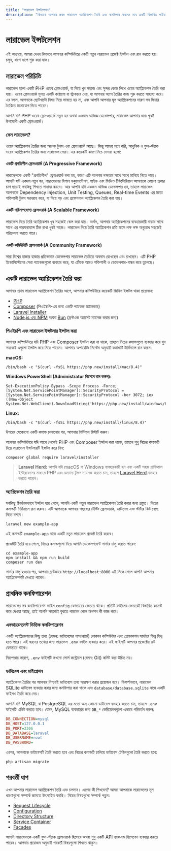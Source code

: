 ```yaml
---
title: "লারাভেল ইন্সটলেশন"
description: "কিভাবে আপনার প্রথম লারাভেল অ্যাপ্লিকেশন তৈরি এবং কনফিগার করবেন তার একটি বিস্তারিত গাইড।"
---
```


# লারাভেল ইন্সটলেশন

এই অধ্যায়ে, আমরা দেখব কিভাবে আপনার কম্পিউটারে একটি নতুন লারাভেল প্রজেক্ট ইন্সটল এবং রান করতে হয়। চলুন, ধাপে ধাপে শুরু করা যাক।

## লারাভেল পরিচিতি

লারাভেল হলো একটি PHP ওয়েব ফ্রেমওয়ার্ক, যা দিয়ে খুব সহজে এবং সুন্দর কোড লিখে ওয়েব অ্যাপ্লিকেশন তৈরি করা যায়। ওয়েব ফ্রেমওয়ার্ক মূলত একটি কাঠামো বা স্ট্রাকচার দেয়, যা আপনার অ্যাপ তৈরির কাজ শুরু করতে সাহায্য করে। এর ফলে, আপনাকে ছোটখাটো বিষয় নিয়ে ভাবতে হয় না, এবং আপনি আপনার মূল অ্যাপ্লিকেশনের দারুণ সব ফিচার তৈরিতে মনোযোগ দিতে পারেন।

আপনি যদি PHP ওয়েব ফ্রেমওয়ার্কে নতুন হন অথবা একজন অভিজ্ঞ ডেভেলপার, লারাভেল আপনার জন্য খুবই উপযোগী একটি ফ্রেমওয়ার্ক।

### কেন লারাভেল?

ওয়েব অ্যাপ্লিকেশন তৈরির জন্য অনেক টুলস এবং ফ্রেমওয়ার্ক আছে। কিন্তু আমরা মনে করি, আধুনিক ও ফুল-স্ট্যাক ওয়েব অ্যাপ্লিকেশন তৈরির জন্য লারাভেল সেরা। এর কয়েকটি কারণ নিচে দেওয়া হলো:

#### একটি প্রগতিশীল ফ্রেমওয়ার্ক (A Progressive Framework)

লারাভেলকে একটি "প্রগতিশীল" ফ্রেমওয়ার্ক বলা হয়, কারণ এটি আপনার দক্ষতার সাথে সাথে মানিয়ে নিতে পারে। আপনি যদি একদম নতুন হন, লারাভেলের বিশাল ডকুমেন্টেশন, গাইড এবং ভিডিও টিউটোরিয়াল আপনাকে কোনো প্রকার চাপ ছাড়াই সবকিছু শিখতে সাহায্য করবে। আর আপনি যদি একজন অভিজ্ঞ ডেভেলপার হন, তাহলে লারাভেল আপনাকে Dependency Injection, Unit Testing, Queues, Real-time Events এর মতো শক্তিশালী টুলস সরবরাহ করে, যা দিয়ে বড় এবং প্রফেশনাল অ্যাপ্লিকেশন তৈরি করা যায়।

#### একটি পরিমাপযোগ্য ফ্রেমওয়ার্ক (A Scalable Framework)

লারাভেল দিয়ে তৈরি অ্যাপ্লিকেশন খুব সহজেই স্কেল করা যায়। অর্থাৎ, আপনার অ্যাপ্লিকেশনের ব্যবহারকারী বাড়ার সাথে সাথে এর পারফরম্যান্স ঠিক রাখা খুবই সহজ। লারাভেল দিয়ে তৈরি অ্যাপ্লিকেশন প্রতি মাসে লক্ষ লক্ষ অনুরোধ সহজেই পরিচালনা করতে পারে।

#### একটি কমিউনিটি ফ্রেমওয়ার্ক (A Community Framework)

সারা বিশ্বের হাজার হাজার প্রতিভাবান ডেভেলপার লারাভেল তৈরিতে অবদান রেখেছেন এবং রাখছেন। এটি PHP ইকোসিস্টেমের সেরা প্যাকেজগুলো ব্যবহার করে, যা এটিকে আরও শক্তিশালী ও ডেভেলপার-বান্ধব করে তুলেছে।

## একটি লারাভেল অ্যাপ্লিকেশন তৈরি করা

আপনার প্রথম লারাভেল অ্যাপ্লিকেশন তৈরির আগে, আপনার কম্পিউটারে কয়েকটি জিনিস ইন্সটল থাকা প্রয়োজন:

- [PHP](https://php.net)
- [Composer](https://getcomposer.org) (পিএইচপি-এর জন্য একটি প্যাকেজ ম্যানেজার)
- [Laravel Installer](https://github.com/laravel/installer)
- [Node.js এবং NPM](https://nodejs.org) অথবা [Bun](https://bun.sh/) (ফ্রন্টএন্ড অ্যাসেট ম্যানেজ করার জন্য)

### পিএইচপি এবং লারাভেল ইন্সটলার ইন্সটল করা

আপনার কম্পিউটারে যদি PHP এবং Composer ইন্সটল করা না থাকে, তাহলে নিচের কমান্ডগুলো ব্যবহার করে খুব সহজেই এগুলো ইন্সটল করে নিতে পারেন। আপনার অপারেটিং সিস্টেম অনুযায়ী কমান্ডটি টার্মিনালে রান করুন।

**macOS:**

```shell
/bin/bash -c "$(curl -fsSL https://php.new/install/mac/8.4)"
```

**Windows PowerShell (Administrator হিসেবে রান করুন):**

```shell
Set-ExecutionPolicy Bypass -Scope Process -Force; [System.Net.ServicePointManager]::SecurityProtocol = [System.Net.ServicePointManager]::SecurityProtocol -bor 3072; iex ((New-Object System.Net.WebClient).DownloadString('https://php.new/install/windows/8.4'))
```

**Linux:**

```shell
/bin/bash -c "$(curl -fsSL https://php.new/install/linux/8.4)"
```

উপরের যেকোনো একটি কমান্ড চালানোর পর, আপনার টার্মিনাল রিস্টার্ট করুন।

আপনার কম্পিউটারে যদি আগে থেকেই PHP এবং Composer ইন্সটল করা থাকে, তাহলে শুধু নিচের কমান্ডটি দিয়ে লারাভেল ইন্সটলারটি ইন্সটল করে নিন:

```shell
composer global require laravel/installer
```

> **Laravel Herd:** আপনি যদি macOS বা Windows ব্যবহারকারী হন এবং একটি সহজ গ্রাফিকাল ইন্টারফেসের মাধ্যমে PHP এবং অন্যান্য টুলস ম্যানেজ করতে চান, তাহলে [Laravel Herd](#installation-using-herd) ব্যবহার করতে পারেন।

### অ্যাপ্লিকেশন তৈরি করা

সবকিছু ঠিকঠাকভাবে ইন্সটল হয়ে গেলে, আপনি একটি নতুন লারাভেল অ্যাপ্লিকেশন তৈরি করার জন্য প্রস্তুত। নিচের কমান্ডটি টার্মিনালে রান করুন। এটি আপনাকে আপনার পছন্দের টেস্টিং ফ্রেমওয়ার্ক, ডাটাবেস এবং স্টার্টার কিট বেছে নিতে বলবে।

```shell
laravel new example-app
```

এই কমান্ডটি `example-app` নামে একটি নতুন লারাভেল প্রজেক্ট তৈরি করবে।

প্রজেক্টটি তৈরি হয়ে গেলে, নিচের কমান্ডগুলো দিয়ে আপনি ডেভেলপমেন্ট সার্ভার চালু করতে পারেন:

```shell
cd example-app
npm install && npm run build
composer run dev
```

সার্ভার চালু হওয়ার পর, আপনার ব্রাউজারে `http://localhost:8000` এই লিঙ্কে গেলে আপনি আপনার অ্যাপ্লিকেশনটি দেখতে পাবেন।

## প্রাথমিক কনফিগারেশন

লারাভেলের সব কনফিগারেশন ফাইল `config` ফোল্ডারের ভেতরে থাকে। প্রতিটি ফাইলের ভেতরেই বিস্তারিত কমেন্ট করে দেওয়া আছে, তাই আপনি সহজেই বুঝতে পারবেন কোন অপশন কী কাজ করে।

### এনভায়রনমেন্ট ভিত্তিক কনফিগারেশন

একটি অ্যাপ্লিকেশনের কিছু তথ্য (যেমন: ডাটাবেসের পাসওয়ার্ড) লোকাল কম্পিউটার এবং প্রোডাকশন সার্ভারে ভিন্ন ভিন্ন হতে পারে। এই ধরনের তথ্যের জন্য লারাভেল `.env` ফাইল ব্যবহার করে। এই ফাইলটি আপনার প্রজেক্টের রুট ফোল্ডারে থাকে।

নিরাপত্তার কারণে, `.env` ফাইলটি কখনো সোর্স কন্ট্রোলে (যেমন: Git) কমিট করা উচিত নয়।

### ডাটাবেস এবং মাইগ্রেশন

অ্যাপ্লিকেশন তৈরির পর আপনার নিশ্চয়ই ডাটাবেসে তথ্য সংরক্ষণ করার প্রয়োজন হবে। ডিফল্টভাবে, লারাভেল SQLite ডাটাবেস ব্যবহার করার জন্য কনফিগার করা থাকে এবং `database/database.sqlite` নামে একটি ফাইলও তৈরি করে দেয়।

আপনি যদি MySQL বা PostgreSQL এর মতো অন্য কোনো ডাটাবেস ব্যবহার করতে চান, তাহলে `.env` ফাইলটি এডিট করতে হবে। যেমন, MySQL ব্যবহারের জন্য `DB_*` ভেরিয়েবলগুলো এভাবে পরিবর্তন করুন:

```ini
DB_CONNECTION=mysql
DB_HOST=127.0.0.1
DB_PORT=3306
DB_DATABASE=laravel
DB_USERNAME=root
DB_PASSWORD=
```

এরপর, আপনাকে ডাটাবেসটি তৈরি করতে হবে এবং নিচের কমান্ডটি চালিয়ে ডাটাবেস টেবিলগুলো তৈরি করতে হবে:

```shell
php artisan migrate
```

## পরবর্তী ধাপ

এখন আপনার লারাভেল অ্যাপ্লিকেশন তৈরি এবং চলমান। এরপর কী শিখবেন? আমরা আপনাকে লারাভেলের মূল ধারণাগুলো সম্পর্কে জানতে উৎসাহিত করছি। নিচের বিষয়গুলো সম্পর্কে পড়ুন:

- [Request Lifecycle](/docs/12.x/lifecycle)
- [Configuration](/docs/12.x/configuration)
- [Directory Structure](/docs/12.x/structure)
- [Service Container](/docs/12.x/container)
- [Facades](/docs/12.x/facades)

আপনি লারাভেলকে একটি ফুল-স্ট্যাক ফ্রেমওয়ার্ক হিসেবে অথবা শুধু একটি API ব্যাকএন্ড হিসেবেও ব্যবহার করতে পারেন। আপনার প্রয়োজন অনুযায়ী পরবর্তী বিষয়গুলো শিখতে থাকুন।
